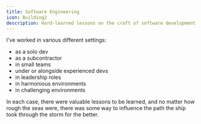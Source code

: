 ```yaml
---
title: Software Engineering
icon: Building2
description: Hard-learned lessons on the craft of software development.
---
```


I've worked in various different settings:

- as a solo dev
- as a subcontractor
- in small teams
- under or alongside experienced devs
- in leadership roles
- in harmonious environments
- in challenging environments

In each case, there were valuable lessons to be learned, and no matter how rough the seas were, there was some way to influence the path the ship took through the storm for the better.
